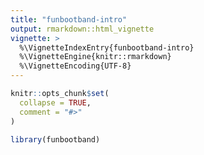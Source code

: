 ```yaml
---
title: "funbootband-intro"
output: rmarkdown::html_vignette
vignette: >
  %\VignetteIndexEntry{funbootband-intro}
  %\VignetteEngine{knitr::rmarkdown}
  %\VignetteEncoding{UTF-8}
---
```


```r
knitr::opts_chunk$set(
  collapse = TRUE,
  comment = "#>"
)
```

```r
library(funbootband)
```
